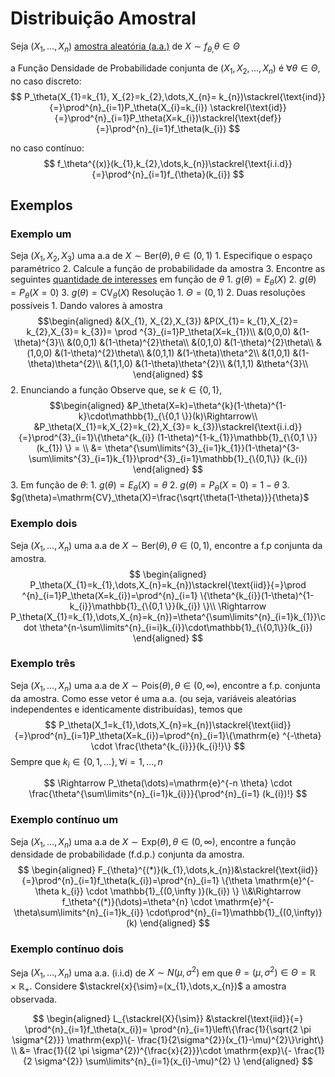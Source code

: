 # Distribuição Amostral
Seja $(X_{1},\dots,X_{n})$ [amostra aleatória (a.a.)](populacao-e-amostra.qmd#sec-aa) de
$X\sim f_{\theta,}\theta \in \Theta$

a Função Densidade de Probabilidade conjunta de $(X_{1}, X_{2},\dots,X_{n})$ é $\forall \theta \in \Theta$,
no caso discreto:
$$
P_\theta(X_{1}=k_{1}, X_{2}=k_{2},\dots,X_{n}= k_{n})\stackrel{\text{ind}}{=}\prod^{n}_{i=1}P_\theta(X_{i}=k_{i})
\stackrel{\text{id}}{=}\prod^{n}_{i=1}P_\theta(X=k_{i})\stackrel{\text{def}}{=}\prod^{n}_{i=1}f_\theta(k_{i})
$$

no caso contínuo:
$$
f_\theta^{(x)}(k_{1},k_{2},\dots,k_{n})\stackrel{\text{i.i.d}}{=}\prod^{n}_{i=1}f_{\theta}(k_{i})
$$

## Exemplos

### Exemplo um
Seja $(X_{1},X_{2},X_{3})$ uma a.a  de $X\sim \text{Ber}(\theta), \theta \in (0,1)$
1. Especifique o espaço paramétrico
2. Calcule a função de probabilidade da amostra
3. Encontre as seguintes [quantidade de interesses](quantidade-de-interesse.qmd) em função de $\theta$
	1. $g(\theta)=E_\theta(X)$
	2. $g(\theta)=P_\theta(X=0)$
	3. $g(\theta)=\mathrm{CV}_\theta(X)$
Resolução
1. $\Theta=(0,1)$
2. Duas resoluções possíveis
	1. Dando valores à amostra
    $$\begin{aligned}
         &(X_{1}, X_{2},X_{3})  &P(X_{1}= k_{1},X_{2}= k_{2},X_{3}= k_{3})= \prod ^{3}_{i=1}P_\theta(X=k_{1})\\
         &(0,0,0) &(1-\theta)^{3}\\
         &(0,0,1) &(1-\theta)^{2}\theta\\
         &(0,1,0) &(1-\theta)^{2}\theta\\
         &(1,0,0) &(1-\theta)^{2}\theta\\
         &(0,1,1) &(1-\theta)\theta^2\\
         &(1,0,1) &(1-\theta)\theta^{2}\\
         &(1,1,0) &(1-\theta)\theta^{2}\\
         &(1,1,1) &\theta^{3}\\
         \end{aligned}
    $$
  2. Enunciando a função
     Observe que, se $k \in \{0,1 \}$, 
     $$\begin{aligned}
       &P_\theta(X=k)=\theta^{k}(1-\theta)^{1-k}\cdot\mathbb{1}_{\{0,1 \}}(k)\Rightarrow\\
       &P_\theta(X_{1}=k,X_{2}=k_{2},X_{3}= k_{3})\stackrel{\text{i.i.d}}{=}\prod^{3}_{i=1}\{\theta^{k_{i}}
       (1-\theta)^{1-k_{1}}\mathbb{1}_{\{0,1 \}}(k_{1}) \} = \\
       &= \theta^{\sum\limits^{3}_{i=1}k_{1}}(1-\theta)^{3-\sum\limits^{3}_{i=1}k_{1}}\prod^{3}_{i=1}\mathbb{1}_{\{0,1\}}
       (k_{i})
       \end{aligned}
    $$
3. Em função de $\theta$:
	1. $g(\theta)=E_\theta(X)=\theta$
	2. $g(\theta)=P_\theta(X=0)=1-\theta$
	3. $g(\theta)=\mathrm{CV}_\theta(X)=\frac{\sqrt{\theta(1-\theta)}}{\theta}$

### Exemplo dois

Seja $(X_{1},\dots,X_{n})$ uma a.a de $X\sim\text{Ber}(\theta), \theta \in(0,1)$, encontre a f.p conjunta da amostra.
$$
\begin{aligned}
P_\theta(X_{1}=k_{1},\dots,X_{n}=k_{n})\stackrel{\text{iid}}{=}\prod ^{n}_{i=1}P_\theta(X=k_{i})=\prod^{n}_{i=1}
\{\theta^{k_{i}}(1-\theta)^{1-k_{i}}\mathbb{1}_{\{0,1 \}}(k_{i}) \}\\
\Rightarrow P_\theta(X_{1}=k_{1},\dots,X_{n}=k_{n})=\theta^{\sum\limits^{n}_{i=1}k_{1}}\cdot 
\theta^{n-\sum\limits^{n}_{i=i}k_{i}}\cdot\mathbb{1}_{\{0,1\}}(k_{i})
\end{aligned}
$$

### Exemplo três
Seja $(X_{1},\dots,X_{n})$ uma a.a de $X\sim\text{Pois}(\theta), \theta \in(0,\infty)$, encontre a f.p. conjunta da 
amostra.
Como esse vetor é uma a.a. (ou seja, variáveis aleatórias independentes e identicamente distribuídas), temos que
$$
P_\theta(X_1=k_{1},\dots,X_{n}=k_{n})\stackrel{\text{iid}}{=}\prod^{n}_{i=1}P_\theta(X=k_{i})=\prod^{n}_{i=1}\{\mathrm{e}
^{-\theta} \cdot \frac{\theta^{k_{i}}}{k_{i}!}\}
$$
Sempre que $k_{i}\in\{0,1,\dots \}, \forall i = 1,\dots,n$

$$
\Rightarrow P_\theta(\dots)=\mathrm{e}^{-n \theta} \cdot \frac{\theta^{\sum\limits^{n}_{i=1}k_{i}}}{\prod^{n}_{i=1}
(k_{i})!}
$$

### Exemplo contínuo um

Seja $(X_{1},\dots,X_{n})$ uma a.a de $X\sim\text{Exp}(\theta), \theta \in(0,\infty)$, encontre a 
função densidade de probabilidade (f.d.p.) conjunta da amostra.
$$
\begin{aligned}
F_{\theta}^{(*)}(k_{1},\dots,k_{n})&\stackrel{\text{iid}}{=}\prod^{n}_{i=1}f_\theta(k_{i})=\prod^{n}_{i=1}
\{\theta \mathrm{e}^{-\theta k_{i}} \cdot \mathbb{1}_{(0,\infty )}(k_{i}) \}
\\&\Rightarrow f_\theta^{(*)}(\dots)=\theta^{n}
\cdot \mathrm{e}^{-\theta\sum\limits^{n}_{i=1}k_{i}} \cdot\prod^{n}_{i=1}\mathbb{1}_{(0,\infty)}(k)
\end{aligned}
$$

### Exemplo contínuo dois

Seja $(X_{1},\dots,X_{n})$ uma a.a. (i.i.d) de $X\sim N(\mu,\sigma^{2})$ em que 
$\theta=(\mu, \sigma^{2}) \in \Theta=\mathbb{R}\times \mathbb{R}_{+}$. Considere $\stackrel{x}{\sim}=(x_{1},\dots,x_{n})$
a amostra observada.

$$
\begin{aligned}
L_{\stackrel{X}{\sim}} &\stackrel{\text{iid}}{=} \prod^{n}_{i=1}f_\theta(x_{i})=
\prod^{n}_{i=1}\left\{\frac{1}{\sqrt{2 \pi \sigma^{2}}} \mathrm{exp}\{- \frac{1}{2\sigma^{2}}(x_{1}-\mu)^{2}\}\right\} \\
&= \frac{1}{(2 \pi \sigma^{2})^{\frac{x}{2}}}\cdot \mathrm{exp}\{- \frac{1}{2 \sigma^{2}} \sum\limits^{n}_{i=1}(x_{i}-\mu)^{2}  \}
\end{aligned}
$$

